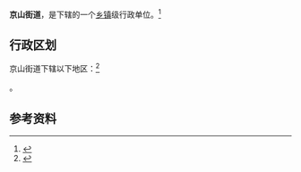 {{中国乡级行政区|36/01/04/006/000}}

'''京山街道'''，是{{PRC admin/fullname|36/01/04/006/000|3}}下辖的一个[[乡镇|乡镇]]级行政单位。<ref>{{PRC admin/ref sgc|{{PRC admin/parent|36/01/04/006/000}}}}</ref>

== 行政区划 ==

京山街道下辖以下地区：<ref>{{PRC admin/ref sgc|36/01/04/006/000}}</ref>

{{PRC admin/children|36/01/04/006/000}}。

== 参考资料 ==

{{reflist}}

{{行政区划小作品}}
{{PRC admin/navcat|36/01/04/006/000}}